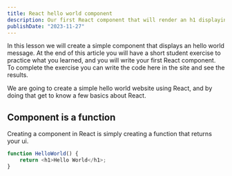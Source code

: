 ```yaml
---
title: React hello world component
description: Our first React component that will render an h1 displaying hello world.
publishDate: "2023-11-27"
---
```


In this lesson we will create a simple component that displays an hello world message.
At the end of this article you will have a short student exercise to practice what you learned, and you will write your first React component.  
To complete the exercise you can write the code here in the site and see the results.

We are going to create a simple hello world website using React, and by doing that get to know a few basics about React.

## Component is a function

Creating a component in React is simply creating a function that returns your ui.

```javascript
function HelloWorld() {
	return <h1>Hello World</h1>;
}
```

